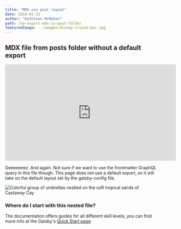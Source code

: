 ```yaml
---
title: "MDX use post layout"
date: 2019-01-31
author: "Kathleen McMahon"
path: /no-export-mdx-in-post-folder
featuredImage: ../images/disney-cruise-bar.jpg
---
```



## MDX file from posts folder without a default export

<iframe
  width="560"
  height="315"
  src="https://www.youtube.com/embed/4SZl1r2O_bY"
  frameborder="0"
  allowfullscreen
></iframe>

Geeeeeeez. And again. Not sure if we want to use the frontmatter GraphQL query in this file though. This page does not use a default export, so it will take on the default layout set by the gatsby-config file.

![Colorful group of umbrellas nestled on the soft tropical sands of Castaway Cay](../images/castaway-key-umbrellas-closeup.jpg)

### Where do I start with this nested file?

The documentation offers guides for all different skill levels, you can
find more info at the Gatsby's [Quick Start page](https://www.gatsbyjs.org/docs/quick-start)

<!-- This default export overrides the default layout set in the
gasby-config.js file ensuring that the FAQ component isn't wrapped
by other elements -->

<SignupForm />
